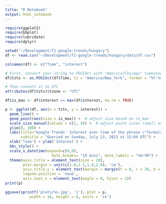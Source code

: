```yaml
---
title: "R Notebook"
output: html_notebook
---
```


```r
require(ggplot2)
require(bbplot)
require(lubridate)
require(dplyr)
```

```r
setwd("~/Development/f1-google-trends/hungary")
df <- read.csv("~/Development/f1-google-trends/hungary/data/df.csv")
```

```r
colnames(df) <- c("Time", "interest")
```


```r
# First, convert your string to POSIXct with "America/Chicago" timezone
df$tzts <- as.POSIXct(df$Time, tz = "America/New_York", format = "%Y-%m-%dT%H:%M:%S")

# Then convert it to UTC
attributes(df$tzts)$tzone <- "UTC"
```

```r
df$is_max <- df$interest == max(df$interest, na.rm = TRUE)
```


```r
p <- ggplot(df, aes(x = tzts, y = interest)) +
  geom_line() +
  geom_point(aes(size = is_max)) +  # adjust size based on is_max
  scale_size_manual(values = c(1, 4)) +  # adjust point sizes (small and large)
  ylim(0, 100) +
  labs(title="Google Trends' Interest over time of the phrase \"formula 1\"",
       subtitle = "Queried on Sunday, July 23, 2023 at 15:04 UTC") +
  xlab('Time') + ylab('Interest') +
  bbc_style() +
  scale_x_datetime(expand=c(0,0),
                     date_breaks= "10 mins", date_labels = "%H:%M") +
  theme(axis.title = element_text(size = 20), 
        plot.margin = unit(c(1.0,1.5,1.0,1.0), 'cm'),
        axis.title.y = element_text(margin = margin(t = 0, r = 20, b = 0, l = 0)),
        legend.position = 'none',
        axis.text.x = element_text(angle = 0, hjust = 1)) 
print(p)
```

```r
ggsave(sprintf('plots/%s.jpg', '1'), plot = p, 
           width = 16, height = 8, units = 'in')
```


